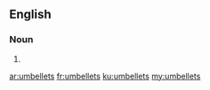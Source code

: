 ==English==

===Noun===
{{head|en|plural}}

# {{plural of|umbellet|lang=en}}

[[ar:umbellets]]
[[fr:umbellets]]
[[ku:umbellets]]
[[my:umbellets]]